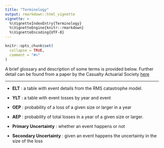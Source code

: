 ---
title: "Terminology"
output: rmarkdown::html_vignette
vignette: >
  %\VignetteIndexEntry{Terminology}
  %\VignetteEngine{knitr::rmarkdown}
  %\VignetteEncoding{UTF-8}
---

```{r, include = FALSE}
knitr::opts_chunk$set(
  collapse = TRUE,
  comment = "#>"
)
```

A brief glossary and description of some terms is provided below. Further detail can be found from a paper by the Casualty Actuarial Society [here](https://www.casact.org/pubs/forum/17spforumv2/02_Notes%20on%20Using%20Property%20Catastrophe%20Model%20Results.pdf)

***

 - **ELT** : a table with event details from the RMS catastrophe model.
 
 - **YLT** : a table with event losses by year and event 
 
 - **OEP** : probability of a loss of a given size or larger in a year
 
 - **AEP** : probability of total losses in a year of a given size or larger.
 
 - **Primary Uncertainty** : whether an event happens or not
 
 - **Secondary Uncertainty** : given an event happens the uncertainty in the size of the loss
 
